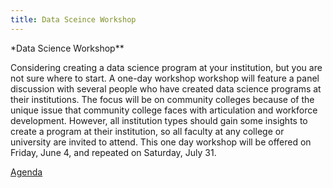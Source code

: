 ```yaml
---
title: Data Sceince Workshop
---
```


*Data Science Workshop**

Considering creating a data science program at your institution, but you are not sure where to start. A one-day workshop workshop will feature a panel discussion with several people who have created data science programs at their institutions. The focus will be on community colleges because of the unique issue that community college faces with articulation and workforce development. However, all institution types should gain some insights to create a program at their institution, so all faculty at any college or university are invited to attend. This one day workshop will be offered on Friday, June 4, and repeated on Saturday, July 31. 

[Agenda](Data_Science_workshop_agenda.html)
